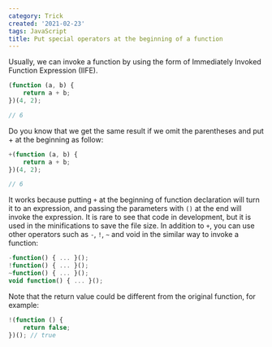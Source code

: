 ```yaml
---
category: Trick
created: '2021-02-23'
tags: JavaScript
title: Put special operators at the beginning of a function
---
```


Usually, we can invoke a function by using the form of Immediately Invoked Function Expression (IIFE).

```js
(function (a, b) {
    return a + b;
})(4, 2);

// 6
```

Do you know that we get the same result if we omit the parentheses and put + at the beginning as follow:

```js
+(function (a, b) {
    return a + b;
})(4, 2);

// 6
```

It works because putting `+` at the beginning of function declaration will turn it to an expression, and passing the parameters with `()` at the end will invoke the expression.
It is rare to see that code in development, but it is used in the minifications to save the file size.
In addition to `+`, you can use other operators such as `-`, `!`, `~` and void in the similar way to invoke a function:

```js
-function() { ... }();
!function() { ... }();
~function() { ... }();
void function() { ... }();
```

Note that the return value could be different from the original function, for example:

```js
!(function () {
    return false;
})(); // true
```
